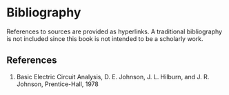 # Bibliography {#sec-Bibliography}

References to sources are provided as hyperlinks. A traditional bibliography is not included since this book is not intended to be a scholarly work. 

## References  
1. Basic Electric Circuit Analysis, D. E. Johnson, J. L. Hilburn, and J. R. Johnson, Prentice-Hall, 1978   

